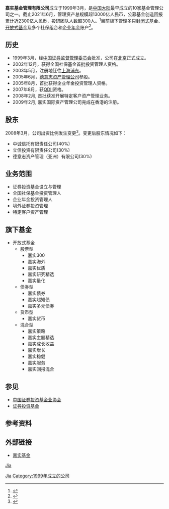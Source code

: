 {{Update|time=2021-04-25T15:35:20+00:00}}
{{Infobox Company 
| company_name = 嘉实基金管理有限公司
| company_name_en = Harvest Fund Management Co., LTD
| type     = [[合资公司|合资公司]]
| industry = [[投资管理|投资管理]]
| key_people = [[赵学军|赵学军]]（[[董事长|董事长]]）<br>[[经雷|经雷]]（[[总经理|总经理]]）
| location = [[北京市|北京市]][[朝阳区|朝阳区]][[建国门外大街|建国门外大街]]21号[[北京国际俱乐部|国际俱乐部大厦]]C座
| foundation = 1999年3月25日
| products = [[共同基金|共同基金]]、[[交易型开放式指数基金|ETF]]、[[资产管理|资产管理]]
| area_served = {{PRC}}、{{HKG}}、{{GBR}}、{{USA}}、{{SGP}}
| revenue = 
| operating_income = 
| net_income = {{decrease}}11.11亿[[人民币|人民币]]<small>（2019）
| equity = 
| num_employees = 608<small>（2019）
| assets = 
| major_shareholder={{tsl|en|DWS Group|德意志资产管理（亚洲）有限公司}}（30%）<br>[[中诚信托|中诚信托]]（40%）<br>[[立信投资|立信投资]]（30%）
| subsid = [[嘉实资本|嘉实资本]]、[[嘉实国际|嘉实国际]]、[[嘉实财富|嘉实财富]]
| homepage = [https://www.jsfund.cn/ 嘉实基金]
}}
'''嘉实基金管理有限公司'''成立于1999年3月，是[[中国大陆|中国大陆]]最早成立的10家基金管理公司之一。截止2021年6月，管理资产总规模超13000亿人民币，公募基金创造回报累计近2300亿人民币，投研团队人数超300人。<ref>{{cite web |title=公司介绍 |url=https://www.jsfund.cn/main/AboutHarvest/CompanyIntroduction/index.shtml |website=嘉实基金官网 |accessdate=2022-01-30 |archive-date=2021-08-12 |archive-url=https://web.archive.org/web/20210812162345/http://www.jsfund.cn/main/AboutHarvest/CompanyIntroduction/index.shtml |dead-url=no }}</ref>目前旗下管理多只[[封闭式基金|封闭式基金]]、[[开放式基金|开放式基金]]及多个社保组合和[[企业年金|企业年金]]账户<ref>{{cite web|url=http://www.jsfund.cn/jswz/gyjs/index.jsp?classID=10468|title=嘉实简介|publisher=嘉实基金管理有限公司|accessdate=2009-10-07|deadurl=yes|archiveurl=https://web.archive.org/web/20100128230211/http://www.jsfund.cn/jswz/gyjs/index.jsp?classID=10468|archivedate=2010-01-28}}</ref>。

==历史==
*1999年3月，经[[中国证券监督管理委员会|中国证券监督管理委员会]]批准，公司在[[北京|北京]]正式成立。
*2002年12月，获得全国社保基金首批投资管理人资格。
*2003年5月，注册地迁往[[上海|上海]][[浦东|浦东]]。
*2005年6月，[[德意志资产管理公司|德意志资产管理公司]]参股。
*2005年8月，首批获得企业年金投资管理人资格。
*2007年8月，获[[QDII|QDII]]资格。
*2008年2月, 首批获准开展特定客户资产管理业务。
*2009年2月, 嘉实国际资产管理公司完成在香港的注册。

==股东==
2008年3月，公司出资比例发生变更<ref>{{cite web |url=http://finance.sina.com.cn/stock/s/20080319/21092082430.shtml |title=嘉实基金管理有限公司关于变更公司股东出资比例的公告 |publisher=[[新浪网|新浪网]] |date=2008-03-19 |accessdate=2009-10-08 |archive-date=2018-09-30 |archive-url=https://web.archive.org/web/20180930012313/http://finance.sina.com.cn/stock/s/20080319/21092082430.shtml |dead-url=no }}</ref>。变更后股东情况如下：
*中诚信托有限责任公司(40%)
*立信投资有限责任公司(30%)
*德意志资产管理（亚洲）有限公司(30%)

==业务范围==
*证券投资基金设立与管理
*全国社保基金投资管理人
*企业年金投资管理人
*境外证券投资管理
*特定客户资产管理

==旗下基金==
*开放式基金
**股票型
***嘉实300
***嘉实海外
***嘉实优质
***嘉实研究精选
***嘉实量化
**债券型
***嘉实债券
***嘉实超短债
***嘉实多元债券
**货币型
***嘉实货币
**混合型
***嘉实策略
***嘉实主题精选
***嘉实成长收益
***嘉实增长
***嘉实稳健
***嘉实服务
***嘉实回报混合

==参见==
*[[中国证券投资基金业协会|中国证券投资基金业协会]]
*[[证券投资基金|证券投资基金]]

==参考资料==
{{reflist}}

==外部链接==
* [http://www.jsfund.cn 嘉实基金]{{Wayback|url=http://www.jsfund.cn/ |date=20201217034716 }}
{{中华人民共和国公募基金}}
[[category:中國金融公司|Jia]]
[[Category:中国基金公司|Jia]]
[[Category:1999年成立的公司|Category:1999年成立的公司]]